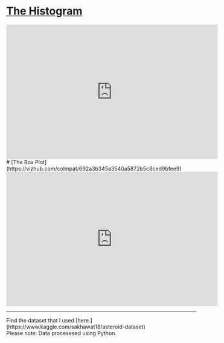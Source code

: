 


# [The Histogram](https://vizhub.com/colmpat/8c371ce14d3e48d4b1e3da829bdc02dd)
<iframe width="560" height="356" src="https://vizhub.com/colmpat/8c371ce14d3e48d4b1e3da829bdc02dd?mode=embed" title="Colm Lang A3 Histogram" frameborder="0" ></iframe>
# [The Box Plot](https://vizhub.com/colmpat/692a3b345a3540a5872b5c8ced9bfee9)
<iframe width="560" height="356" src="https://vizhub.com/colmpat/692a3b345a3540a5872b5c8ced9bfee9?mode=embed" title="Colm Lang A3 Box Plot" frameborder="0" ></iframe>
<hr/>
Find the dataset that I used [here.](https://www.kaggle.com/sakhawat18/asteroid-dataset)
<br/>
Please note: Data procesesed using Python.